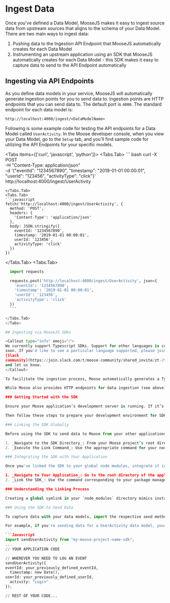 
# Ingest Data

Once you've defined a Data Model, MooseJS makes it easy to ingest source data from upstream sources that aligns to the schema of your Data Model. There are two main ways to ingest data:

1. Pushing data to the Ingestion API Endpoint that MooseJS automatically creates for each Data Model
2. Instrumenting an upstream application using an SDK that MooseJS automatically creates for each Data Model - this SDK makes it easy to capture data to send to the API Endpoint automatically

## Ingesting via API Endpoints

As you define data models in your service, MooseJS will automatically generate ingestion points for you to send data to. Ingestion points are HTTP endpoints that you can send data to. The default port is `4000`. The standard endpoint for each data model is:

`http://localhost:4000/ingest/<DataModelName>`

Following is some example code for testing the API endpoints for a Data Model called `UserActivity`. In the Moose developer console, when you view your Data Model, go to the `Setup` tab, and you'll find sample code for utilizing the API Endpoints for your specific models.

<Tabs items={['curl', 'javascript', 'python']}>
  <Tabs.Tab>
    ``` bash
  curl -X POST \
    -H "Content-Type: application/json" \
    -d '{"eventId": "1234567890", "timestamp": "2019-01-01 00:00:01", "userId": "123456", "activityType": "click"}' \
    http://localhost:4000/ingest/UserActivity
  ```
  </Tabs.Tab>
  <Tabs.Tab>
  ```javascript
  fetch('http://localhost:4000/ingest/UserActivity', {
    method: 'POST',
    headers: {
      'Content-Type': 'application/json'
    },
    body: JSON.stringify({
      eventId: '1234567890',
      timestamp: '2019-01-01 00:00:01',
      userId: '123456',
      activityType: 'click'
    })
  })
  ```
  </Tabs.Tab>
  <Tabs.Tab>
  ```python
    import requests

    requests.post('http://localhost:4000/ingest/UserActivity', json={
      'eventId': '1234567890',
      'timestamp': '2019-01-01 00:00:01',
      'userId': '123456',
      'activityType': 'click'
    })
    ```

  </Tabs.Tab>
</Tabs>

## Ingesting via MooseJS SDKs

<Callout type="info" emoji="ℹ️">
  We currently support Typescript SDKs. Support for other languages is coming
  soon. If you'd like to see a particular language supported, please join our
  [Slack
  community](https://join.slack.com/t/moose-community/shared_invite/zt-2fjh5n3wz-cnOmM9Xe9DYAgQrNu8xKxg)
  and let us know.
</Callout>

To facilitate the ingestion process, Moose automatically generates a TypeScript SDK for every data model defined in your project. The SDK provides instant type safety and schema validation, offering real-time feedback on the data you intend to send to Moose during development.

While Moose also provides HTTP endpoints for data ingestion (see above), we recommend utilizing the SDK for more robust data integrity enforcement and reduced runtime errors. We're actively expanding support to include more programming languages and welcome your input on which ones to prioritize.

### Getting Started with the SDK

Ensure your Moose application’s development server is running. If it’s not, run `moose dev` and/or [refer to the documentation on starting the development server](https://docs.moosejs.com/getting-started/new-project).

Then follow these steps to prepare your development environment for SDK usage:

### Linking the SDK Globally

Before using the SDK to send data to Moose from your other applications, it needs to be linked to your global Node.js modules.

1. _Navigate to the SDK Directory_: From your Moose project’s root directory, execute the following command `cd .moose/<YOUR_PROJECT_NAME>-sdk`
2. _Execute the Link Command_: Use the appropriate command for your node package manager to create a global symlink. Run the following command in your terminal from the SDK directory: for npm: `npm link`; for pnpm `pnpm link -g`.

### Integrating the SDK with Your Application

Once you've linked the SDK to your global node modules, integrate it into your applications as follows:

1. _Navigate to Your Application_: Go to the root directory of the application where you want to use the SDK, ensuring the `package.json` file is present.
2. _Link the SDK_: Use the command corresponding to your package manager to create a symlink in your application's node_modules that points to the SDK. Replace `<YOUR_MOOSE_PROJECT_NAME>` with the name of your Moose project: for npm: `npm link <YOUR_MOOSE_PROJECT_NAME>-sdk`; for pnpm `pnpm link -g <YOUR_MOOSE_PROJECT_NAME>-sdk`.

### Understanding the Linking Process

Creating a global symlink in your `node_modules` directory mimics installing the SDK globally. When you link the SDK to an application, it forms a local `node_modules` symlink tied to this global one. This setup lets Node.js see the SDK as a direct dependency, ensuring updates spread instantly to all linked applications. During development, it ensures the SDK remains in sync with the latest data model versions in your Moose project, enabling accurate validation of captured data against the updated schemas.

### Using the SDK to Send Data

To capture data with your data models, import the respective send method from your Moose SDK into your application code. Each data model has a corresponding method that facilitates the transmission of data to the appropriate destination table in your database. The method name follows the format `send<DATA_MODEL_NAME>`.

For example, if you're sending data for a UserActivity data model, your code snippet will look like this:

```Javascript
import sendUserActivity from "my-moose-project-name-sdk";
...
// YOUR APPLICATION CODE

// WHEREVER YOU NEED TO LOG AN EVENT
sendUserActivity({
  eventId: your_previously_defined_eventId,
	timestamp: new Date(),
  userId: your_previously_defined_userId,
	activity: "Login"
});

// REST OF YOUR CODE...
```
